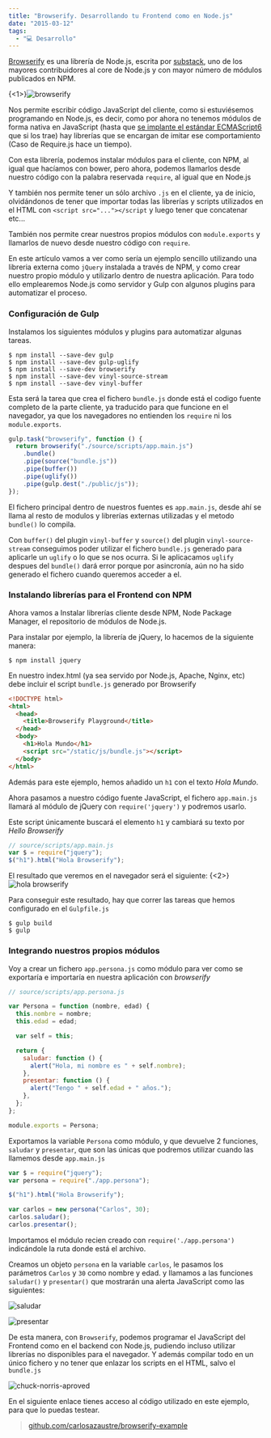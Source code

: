 ```yaml
---
title: "Browserify. Desarrollando tu Frontend como en Node.js"
date: "2015-03-12"
tags:
  - "💻 Desarrollo"
---
```


[Browserify](http://browserify.org/) es una librería de Node.js, escrita por [substack](https://www.npmjs.com/~substack), uno de los mayores contribuidores al core de Node.js y con mayor número de módulos publicados en NPM.

{<1>}![browserify](/images/browserify-desarrollando-tu-frontend-como-en-node-js/687474703a2f2f737562737461636b2e6e65742f696d616765732f62726f777365726966795f6c6f676f2e706e67.png)

Nos permite escribir código JavaScript del cliente, como si estuviésemos programando en Node.js, es decir, como por ahora no tenemos módulos de forma nativa en JavaScript (hasta que [se implante el estándar ECMAScript6](/ecmascript6/) que si los trae) hay librerías que se encargan de imitar ese comportamiento (Caso de Require.js hace un tiempo).

Con esta librería, podemos instalar módulos para el cliente, con NPM, al igual que hacíamos con bower, pero ahora, podemos llamarlos desde nuestro código con la palabra reservada `require`, al igual que en Node.js

Y también nos permite tener un sólo archivo `.js` en el cliente, ya de inicio, olvidándonos de tener que importar todas las librerías y scripts utilizados en el HTML con `<script src="..."></script` y luego tener que concatenar etc...

También nos permite crear nuestros propios módulos con `module.exports` y llamarlos de nuevo desde nuestro código con `require`.

En este artículo vamos a ver como sería un ejemplo sencillo utilizando una libreria externa como `jQuery` instalada a través de NPM, y como crear nuestro propio módulo y utilizarlo dentro de nuestra aplicación. Para todo ello emplearemos Node.js como servidor y Gulp con algunos plugins para automatizar el proceso.

### Configuración de Gulp

Instalamos los siguientes módulos y plugins para automatizar algunas tareas.

```shell
$ npm install --save-dev gulp
$ npm install --save-dev gulp-uglify
$ npm install --save-dev browserify
$ npm install --save-dev vinyl-source-stream
$ npm install --save-dev vinyl-buffer
```

Esta será la tarea que crea el fichero `bundle.js` donde está el codigo fuente completo de la parte cliente, ya traducido para que funcione en el navegador, ya que los navegadores no entienden los `require` ni los `module.exports`.

```js
gulp.task("browserify", function () {
  return browserify("./source/scripts/app.main.js")
    .bundle()
    .pipe(source("bundle.js"))
    .pipe(buffer())
    .pipe(uglify())
    .pipe(gulp.dest("./public/js"));
});
```

El fichero principal dentro de nuestros fuentes es `app.main.js`, desde ahí se llama al resto de modulos y librerías externas utilizadas y el metodo `bundle()` lo compila.

Con `buffer()` del plugin `vinyl-buffer` y `source()` del plugin `vinyl-source-stream` conseguimos poder utilizar el fichero `bundle.js` generado para aplicarle un `uglify` o lo que se nos ocurra. Si le aplicacamos `uglify` despues del `bundle()` dará error porque por asincronía, aún no ha sido generado el fichero cuando queremos acceder a el.

### Instalando librerías para el Frontend con NPM

Ahora vamos a Instalar librerías cliente desde NPM, Node Package Manager, el repositorio de módulos de Node.js.

Para instalar por ejemplo, la librería de jQuery, lo hacemos de la siguiente manera:

```shell
$ npm install jquery
```

En nuestro index.html (ya sea servido por Node.js, Apache, Nginx, etc) debe incluir el script `bundle.js` generado por Browserify

```html
<!DOCTYPE html>
<html>
  <head>
    <title>Browserify Playground</title>
  </head>
  <body>
    <h1>Hola Mundo</h1>
    <script src="/static/js/bundle.js"></script>
  </body>
</html>
```

Además para este ejemplo, hemos añadido un `h1` con el texto _Hola Mundo_.

Ahora pasamos a nuestro código fuente JavaScript, el fichero `app.main.js` llamará al módulo de jQuery con `require('jquery')` y podremos usarlo.

Este script únicamente buscará el elemento `h1` y cambiará su texto por _Hello Browserify_

```js
// source/scripts/app.main.js
var $ = require("jquery");
$("h1").html("Hola Browserify");
```

El resultado que veremos en el navegador será el siguiente:
{<2>}![hola browserify](/images/browserify-desarrollando-tu-frontend-como-en-node-js/Screen-Shot-2015-03-11-at-20-45-18.png)

Para conseguir este resultado, hay que correr las tareas que hemos configurado en el `Gulpfile.js`

```shell
$ gulp build
$ gulp
```

### Integrando nuestros propios módulos

Voy a crear un fichero `app.persona.js` como módulo para ver como se exportaría e importaría en nuestra aplicación con _browserify_

```js
// source/scripts/app.persona.js

var Persona = function (nombre, edad) {
  this.nombre = nombre;
  this.edad = edad;

  var self = this;

  return {
    saludar: function () {
      alert("Hola, mi nombre es " + self.nombre);
    },
    presentar: function () {
      alert("Tengo " + self.edad + " años.");
    },
  };
};

module.exports = Persona;
```

Exportamos la variable `Persona` como módulo, y que devuelve 2 funciones, `saludar` y `presentar`, que son las únicas que podremos utilizar cuando las llamemos desde `app.main.js`

```js
var $ = require("jquery");
var persona = require("./app.persona");

$("h1").html("Hola Browserify");

var carlos = new persona("Carlos", 30);
carlos.saludar();
carlos.presentar();
```

Importamos el módulo recien creado con `require('./app.persona')` indicándole la ruta donde está el archivo.

Creamos un objeto `persona` en la variable `carlos`, le pasamos los parámetros `Carlos` y `30` como nombre y edad. y llamamos a las funciones `saludar()` y `presentar()` que mostrarán una alerta JavaScript como las siguientes:

![saludar](/images/browserify-desarrollando-tu-frontend-como-en-node-js/Screen-Shot-2015-03-11-at-23-35-04.png)

![presentar](/images/browserify-desarrollando-tu-frontend-como-en-node-js/Screen-Shot-2015-03-11-at-23-35-09.png)

De esta manera, con `Browserify`, podemos programar el JavaScript del Frontend como en el backend con Node.js, pudiendo incluso utilizar librerías no disponibles para el navegador. Y además compilar todo en un único fichero y no tener que enlazar los scripts en el HTML, salvo el `bundle.js`

![chuck-norris-aproved](http://www.gifbin.com/bin/1237811519_chuck-norris-approves.gif)

En el siguiente enlace tienes acceso al código utilizado en este ejemplo, para que lo puedas testear.

> [github.com/carlosazaustre/browserify-example](https://github.com/carlosazaustre/browserify-example)
